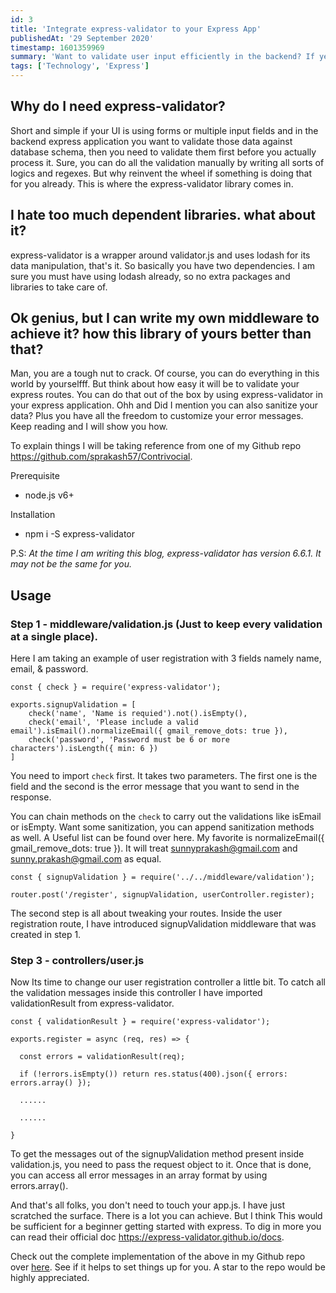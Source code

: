 ```yaml
---
id: 3
title: 'Integrate express-validator to your Express App'
publishedAt: '29 September 2020'
timestamp: 1601359969
summary: 'Want to validate user input efficiently in the backend? If yes, this guide will help you get started.'
tags: ['Technology', 'Express']
---
```


## Why do I need express-validator?

Short and simple if your UI is using forms or multiple input fields and in the backend express application you want to validate those data against database schema, then you need to validate them first before you actually process it. Sure, you can do all the validation manually by writing all sorts of logics and regexes. But why reinvent the wheel if something is doing that for you already. This is where the express-validator library comes in.

## I hate too much dependent libraries. what about it?

express-validator is a wrapper around validator.js and uses lodash for its data manipulation, that's it. So basically you have two dependencies. I am sure you must have using lodash already, so no extra packages and libraries to take care of.

## Ok genius, but I can write my own middleware to achieve it? how this library of yours better than that?

Man, you are a tough nut to crack. Of course, you can do everything in this world by yourselfff. But think about how easy it will be to validate your express routes. You can do that out of the box by using express-validator in your express application. Ohh and Did I mention you can also sanitize your data? Plus you have all the freedom to customize your error messages. Keep reading and I will show you how.

To explain things I will be taking reference from one of my Github repo https://github.com/sprakash57/Contrivocial.

Prerequisite

- node.js v6+

Installation

- npm i -S express-validator

P.S: _At the time I am writing this blog, express-validator has version 6.6.1. It may not be the same for you._

## Usage

### Step 1 - middleware/validation.js (Just to keep every validation at a single place).

Here I am taking an example of user registration with 3 fields namely name, email, & password.

```
const { check } = require('express-validator');

exports.signupValidation = [
    check('name', 'Name is requied').not().isEmpty(),
    check('email', 'Please include a valid email').isEmail().normalizeEmail({ gmail_remove_dots: true }),
    check('password', 'Password must be 6 or more characters').isLength({ min: 6 })
]
```

You need to import `check` first. It takes two parameters. The first one is the field and the second is the error message that you want to send in the response.

You can chain methods on the `check` to carry out the validations like isEmail or isEmpty. Want some sanitization, you can append sanitization methods as well. A Useful list can be found over here. My favorite is normalizeEmail({ gmail_remove_dots: true }). It will treat sunnyprakash@gmail.com and sunny.prakash@gmail.com as equal.

```
const { signupValidation } = require('../../middleware/validation');

router.post('/register', signupValidation, userController.register);
```

The second step is all about tweaking your routes. Inside the user registration route, I have introduced signupValidation middleware that was created in step 1.

### Step 3 - controllers/user.js

Now Its time to change our user registration controller a little bit. To catch all the validation messages inside this controller I have imported validationResult from express-validator.

```
const { validationResult } = require('express-validator');

exports.register = async (req, res) => {

  const errors = validationResult(req);

  if (!errors.isEmpty()) return res.status(400).json({ errors: errors.array() });

  ......

  ......

}
```

To get the messages out of the signupValidation method present inside validation.js, you need to pass the request object to it. Once that is done, you can access all error messages in an array format by using errors.array().

And that's all folks, you don't need to touch your app.js. I have just scratched the surface. There is a lot you can achieve. But I think This would be sufficient for a beginner getting started with express. To dig in more you can read their official doc https://express-validator.github.io/docs.

Check out the complete implementation of the above in my Github repo over [here](https://github.com/sprakash57/Contrivocial). See if it helps to set things up for you. A star to the repo would be highly appreciated.

